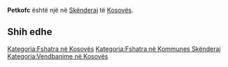 {{Fshat në 
 | Emri                = Petkofc
 | EmriAlt                = 
 | NAME_SHORT_FORM=      
 | NAME_GENERIC=      
 | NAME_SORT_NAME_RO=      PETKOFC
 | FULL_NAME_RO = Petkofc
 | FULL_NAME_ND_RO=Petkofc
 | SORT_NAME_RG=PETKOFC
 | FULL_NAME_RG=Petkofc
 | FULL_NAME_ND_RG=Petkofc
 | SRP_NAME_SHORT_FORM=      
 | SRP_NAME_GENERIC=      
 | SRP_NAME_SORT_NAME_RO=      
 | SRP_FULL_NAME_RO = 
 | SRP_FULL_NAME_ND_RO=
 | SRP_SORT_NAME_RG=
 | SRP_FULL_NAME_RG=
 | SRP_FULL_NAME_ND_RG=
 | Emri (Rasa dhanore) = 
 | Figura              = 
 | Shteti              = Kosovo
 | Komuna              = Skënderaj
 | Kodi postar         = 
 | Sipërfaqja          = 

 | Popullsia           = 

 | Regj. i popullsisë  = 
 | Dend. e popullsisë  = 
 | Faqja zyrtare       = 
 <!--- Koordinatat ----> 
 | Gjerësia            = 42.472778
 | Gjatësia            = 20.556111
 | Lartësia            = 
}}
'''Petkofc''' është një [[]] në [[Skënderaj]] të [[Kosovës]].

<!-- == Gjeografia == -->
<!-- == Historia == -->
<!-- == Demografia == -->
== Shih edhe ==
{{Komuna Skënderaj}}
{{Kosovo-Administrata-Cung}}

[[Kategoria:Fshatra në Kosovës]]
[[Kategoria:Fshatra në Kommunes Skënderaj]]
[[Kategoria:Vendbanime në Kosovës]]